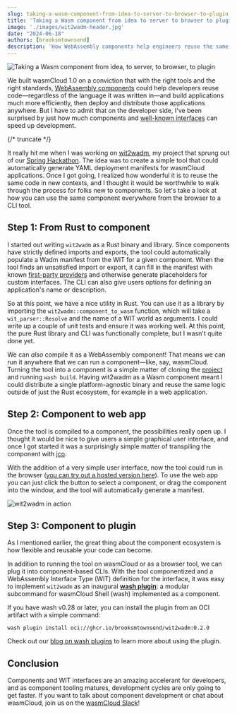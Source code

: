 ```yaml
---
slug: taking-a-wasm-component-from-idea-to-server-to-browser-to-plugin
title: 'Taking a Wasm component from idea to server to browser to plugin'
image: './images/wit2wadm-header.jpg'
date: "2024-06-18"
authors: [brooksmtownsend]
description: 'How WebAssembly components help engineers reuse the same code in new contexts, regardless of language'
---
```


![Taking a Wasm component from idea, to server, to browser, to plugin ](./images/wit2wadm-header.jpg)

We built wasmCloud 1.0 on a conviction that with the right tools and the right standards, [WebAssembly components](/docs/concepts/components) could help developers reuse code&mdash;regardless of the language it was written in&mdash;and build applications much more efficiently, then deploy and distribute those applications anywhere. But I have to admit that on the developer side, I've been surprised by just how much components and [well-known interfaces](/docs/concepts/interfaces) can speed up development.

{/* truncate */}

It really hit me when I was working on [wit2wadm](https://github.com/brooksmtownsend/wit2wadm), my project that sprung out of our [Spring Hackathon](/blog/hackathon-llama-3-wit2wadm). The idea was to create a simple tool that could automatically generate YAML deployment manifests for wasmCloud applications. Once I got going, I realized how wonderful it is to reuse the same code in new contexts, and I thought it would be worthwhile to walk through the process for folks new to components. So let's take a look at how you can use the same component everywhere from the browser to a CLI tool.

## Step 1: From Rust to component

I started out writing `wit2wadm` as a Rust binary and library. Since components have strictly defined imports and exports, the tool could automatically populate a Wadm manifest from the WIT for a given component. When the tool finds an unsatisfied import or export, it can fill in the manifest with known [first-party providers](https://github.com/orgs/wasmCloud/packages?repo_name=wasmCloud) and otherwise generate placeholders for custom interfaces. The CLI can also give users options for defining an application's name or description.

So at this point, we have a nice utility in Rust. You can use it as a library by importing the `wit2wadm::component_to_wasm` function, which will take a `wit_parser::Resolve` and the name of a WIT world as arguments. I could write up a couple of unit tests and ensure it was working well. At this point, the pure Rust library and CLI was functionally complete, but I wasn't quite done yet.

We can _also_ compile it as a WebAssembly component! That means we can run it anywhere that we can run a component&mdash;like, say, wasmCloud. Turning the tool into a component is a simple matter of cloning the [project](https://github.com/brooksmtownsend/wit2wadm) and running `wash build`. Having wit2wadm as a Wasm component meant I could distribute a single platform-agnostic binary and reuse the same logic outside of just the Rust ecosystem, for example in a web application.

## Step 2: Component to web app

Once the tool is compiled to a component, the possibilities really open up. I thought it would be nice to give users a simple graphical user interface, and once I got started it was a surprisingly simple matter of transpiling the component with [jco](https://github.com/bytecodealliance/jco).

With the addition of a very simple user interface, now the tool could run in the browser ([you can try out a hosted version here](https://brooksmtownsend.github.io/wit2wadm/)). To use the web app you can just click the button to select a component, or drag the component into the window, and the tool will automatically generate a manifest.

![wit2wadm in action](./images/wit2wadm-2.png)

## Step 3: Component to plugin

As I mentioned earlier, the great thing about the component ecosystem is how flexible and reusable your code can become.

In addition to running the tool on wasmCloud or as a browser tool, we can plug it into component-based CLIs. With the tool componentized and a WebAssembly Interface Type (WIT) definition for the interface, it was easy to implement `wit2wadm` as an inaugural **[wash plugin](/blog/customize-wash-cli-webassembly-components)**: a modular subcommand for wasmCloud Shell (wash) implemented as a component.

If you have wash v0.28 or later, you can install the plugin from an OCI artifact with a simple command:

```shell
wash plugin install oci://ghcr.io/brooksmtownsend/wit2wadm:0.2.0
```

Check out our [blog on wash plugins](/blog/customize-wash-cli-webassembly-components) to learn more about using the plugin.

## Conclusion

Components and WIT interfaces are an amazing accelerant for developers, and as component tooling matures, development cycles are only going to get faster. If you want to talk about component development or chat about wasmCloud, join us on the [wasmCloud Slack](https://slack.wasmcloud.com/)!
